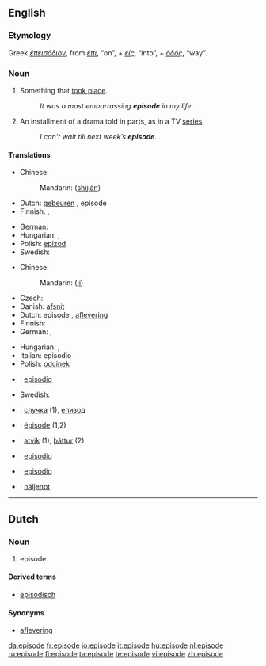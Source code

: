 {{also|Episode|épisode}}
==English==
{{wikipedia}}

===Etymology===
Greek ''[[έπεισόδιον]]'', from ''[[έπι]]'', “on”, + ''[[είς]]'', “into”, + ''[[όδός]]'', “way”.

===Noun===
{{en-noun}}

# Something that [[take place|took place]].
#: ''It was a most embarrassing '''episode''' in my life''
# An installment of a drama told in parts, as in a TV [[series]].
#: ''I can't wait till next week’s '''episode'''.''

====Translations====
{{trans-top|something that took place}}
* Chinese:
*: Mandarin: {{zh-ts|事件|事件}} ([[shì]][[jiàn]])
* Dutch: [[gebeuren]] {{n}}, episode
* Finnish: {{t+|fi|tapaus}}, {{t-|fi|episodi}}
{{trans-mid}}
* German: {{t+|de|Episode|f}}
* Hungarian: {{t|hu|esemény}}, {{t+|hu|epizód}}
* Polish: [[epizod]] {{m}}
* Swedish: {{t-|sv|episod|c}}
{{trans-bottom}}

{{trans-top|installment of a drama told in parts}}
* Chinese:
*: Mandarin: {{zh-ts|集|集}} ([[jí]])
* Czech: {{t-|cs|epizoda|f}}
* Danish: [[afsnit]]
* Dutch: episode {{f}}, [[aflevering]] {{f}}
* Finnish: {{t+|fi|jakso}}
* German: {{t+|de|Episode|f}}, {{t+|de|Folge|f}}
{{trans-mid}}
* Hungarian: {{t+|hu|rész}}, {{t+|hu|epizód}}
* Italian: episodio {{m}}
* Polish: [[odcinek]] {{m}}
* {{ttbc|Spanish}}: [[episodio]]
* Swedish: {{t-|sv|episod|c}}
{{trans-bottom}}

{{checktrans-top}}
* {{ttbc|Bulgarian}}: [[случка]] {{f}} (1), [[епизод]] {{m}}
* {{ttbc|French}}: [[épisode]] {{f}} (1,2)
{{checktrans-mid}}
* {{ttbc|Icelandic}}: [[atvik]] (1), [[þáttur]] (2)
* {{ttbc|Interlingua}}: [[episodio]]
* {{ttbc|Portuguese}}: [[episódio]]
* {{ttbc|Volapük}}: [[näijenot]]
{{checktrans-bottom}}

----

==Dutch==

===Noun===
{{nl-noun|pl1=episoden|pl2=episodes|dim=episodetje}}

# episode

====Derived terms====
* [[episodisch]]

====Synonyms====
* [[aflevering]]

[[da:episode]]
[[fr:episode]]
[[io:episode]]
[[it:episode]]
[[hu:episode]]
[[nl:episode]]
[[ru:episode]]
[[fi:episode]]
[[ta:episode]]
[[te:episode]]
[[vi:episode]]
[[zh:episode]]